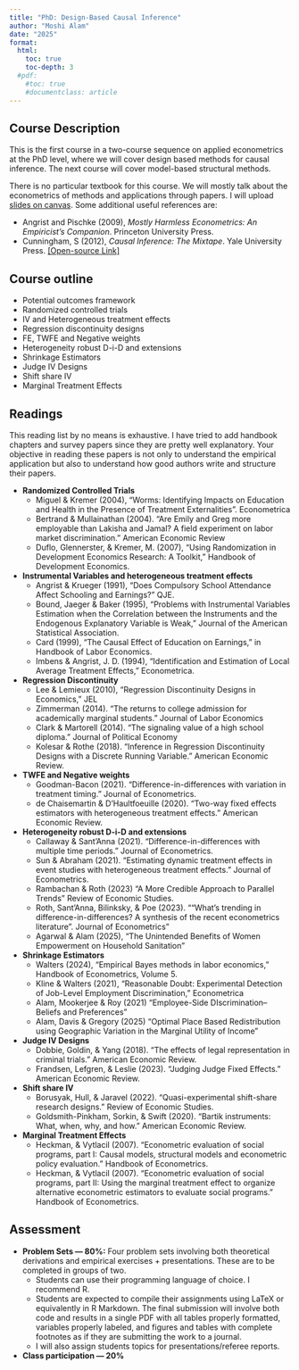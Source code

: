 ```yaml
---
title: "PhD: Design-Based Causal Inference"
author: "Moshi Alam"
date: "2025"
format:
  html:
    toc: true
    toc-depth: 3
  #pdf:
    #toc: true
    #documentclass: article
---
```


## Course Description

This is the first course in a two-course sequence on applied econometrics at the PhD level, where we will cover design based methods for causal inference. The next course will cover model-based structural methods. 

There is no particular textbook for this course. We will mostly talk about the econometrics of methods and applications through papers. I will upload [slides on canvas](https://canvas.clarku.edu/courses/17807). Some additional useful references are:

- Angrist and Pischke (2009), *Mostly Harmless Econometrics: An Empiricist's Companion*. Princeton University Press.
- Cunningham, S (2012), *Causal Inference: The Mixtape*. Yale University Press. [[Open-source Link]](https://mixtape.scunning.com/)

## Course outline

- Potential outcomes framework
- Randomized controlled trials
- IV and Heterogeneous treatment effects
- Regression discontinuity designs
- FE, TWFE and Negative weights 
- Heterogeneity robust D-i-D and extensions
- Shrinkage Estimators
- Judge IV Designs
- Shift share IV
- Marginal Treatment Effects


## Readings

This reading list by no means is exhaustive. I have tried to add handbook chapters and survey papers since they are pretty well explanatory. Your objective in reading these papers is not only to understand the empirical application but also to understand how good authors write and structure their papers.


- **Randomized Controlled Trials**
    - Miguel & Kremer (2004), "Worms: Identifying Impacts on Education and Health in the Presence of Treatment Externalities". Econometrica
    - Bertrand & Mullainathan (2004). "Are Emily and Greg more employable than Lakisha and Jamal? A field experiment on labor market discrimination." American Economic Review
    - Duflo, Glennerster, & Kremer, M. (2007), "Using Randomization in Development Economics Research: A Toolkit," Handbook of Development Economics.

- **Instrumental Variables and heterogeneous treatment effects**
    - Angrist & Krueger  (1991), "Does Compulsory School Attendance Affect Schooling and Earnings?" QJE.
    - Bound, Jaeger & Baker (1995), "Problems with Instrumental Variables Estimation when the Correlation between the Instruments and the Endogenous Explanatory Variable is Weak," Journal of the American Statistical Association.
    - Card (1999), "The Causal Effect of Education on Earnings," in Handbook of Labor Economics.
    - Imbens & Angrist, J. D. (1994), "Identification and Estimation of Local Average Treatment Effects," Econometrica.

- **Regression Discontinuity**
    - Lee  & Lemieux (2010), "Regression Discontinuity Designs in Economics," JEL
    - Zimmerman (2014). "The returns to college admission for academically marginal students." Journal of Labor Economics
    - Clark & Martorell (2014). "The signaling value of a high school diploma." Journal of Political Economy
    - Kolesar & Rothe (2018). "Inference in Regression Discontinuity Designs with a Discrete Running Variable." American Economic Review.

- **TWFE and Negative weights**
    - Goodman-Bacon (2021). "Difference-in-differences with variation in treatment timing." Journal of Econometrics.
    - de Chaisemartin & D'Haultfoeuille (2020). "Two-way fixed effects estimators with heterogeneous treatment effects." American Economic Review.

- **Heterogeneity robust D-i-D and extensions**
    - Callaway & Sant'Anna  (2021). "Difference-in-differences with multiple time periods." Journal of Econometrics.
    - Sun & Abraham (2021). "Estimating dynamic treatment effects in event studies with heterogeneous treatment effects." Journal of Econometrics.
    - Rambachan & Roth (2023) "A More Credible Approach to Parallel Trends" Review of Economic Studies.
    - Roth, Sant’Anna, Bilinksky, & Poe (2023). "“What’s trending in difference-in-differences? A synthesis of the recent econometrics literature”. Journal of Econometrics"
    - Agarwal & Alam  (2025), "The Unintended Benefits of Women Empowerment on Household Sanitation"
    <!-- - Cengiz, D., Dube, A., Lindner, A., & Zipperer, B. (2019). "The effect of minimum wages on low-wage jobs: Evidence from the United States using a bunching estimator." Quarterly Journal of Economics. -->

- **Shrinkage Estimators**
    - Walters  (2024), "Empirical Bayes methods in labor economics," Handbook of Econometrics, Volume 5.
    - Kline  & Walters (2021), "Reasonable Doubt: Experimental Detection of Job-Level Employment Discrimination," Econometrica
    - Alam, Mookerjee & Roy (2021) "Employee-Side DIscrimination--Beliefs and Preferences"
    - Alam, Davis & Gregory (2025) "Optimal Place Based Redistribution using Geographic Variation in the Marginal Utility of Income"

- **Judge IV Designs**
    - Dobbie,  Goldin,  & Yang (2018). "The effects of legal representation in criminal trials." American Economic Review.
    - Frandsen, Lefgren, &  Leslie (2023). "Judging Judge Fixed Effects." American Economic Review.

- **Shift share IV**
    - Borusyak, Hull, & Jaravel (2022). "Quasi-experimental shift-share research designs." Review of Economic Studies.
    - Goldsmith-Pinkham, Sorkin, & Swift (2020). "Bartik instruments: What, when, why, and how." American Economic Review.

- **Marginal Treatment Effects**
    - Heckman, & Vytlacil (2007). "Econometric evaluation of social programs, part I: Causal models, structural models and econometric policy evaluation." Handbook of Econometrics.
    - Heckman, & Vytlacil (2007). "Econometric evaluation of social programs, part II: Using the marginal treatment effect to organize alternative econometric estimators to evaluate social programs." Handbook of Econometrics.

## Assessment

- **Problem Sets — 80%:** Four problem sets involving both theoretical derivations and empirical exercises + presentations. These are to be completed in groups of two.
    - Students can use their programming language of choice. I recommend R.
    - Students are expected to compile their assignments using LaTeX or equivalently in R Markdown. The final submission will involve both code and results in a single PDF with all tables properly formatted, variables properly labeled, and figures and tables with complete footnotes as if they are submitting the work to a journal.
    - I will also assign students topics for presentations/referee reports. 
- **Class  participation — 20%**

